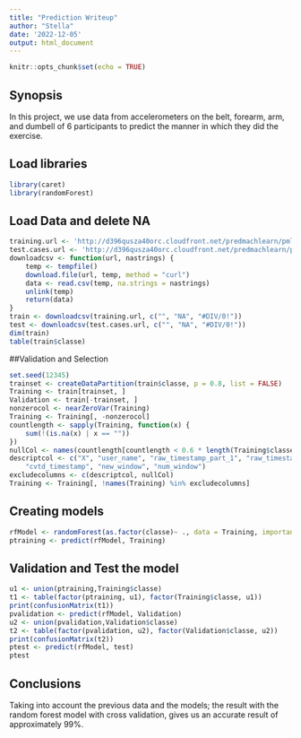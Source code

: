 ```yaml
---
title: "Prediction Writeup"
author: "Stella"
date: '2022-12-05'
output: html_document
---
```


```r
knitr::opts_chunk$set(echo = TRUE)
```

## Synopsis
In this project, we use data from accelerometers on the belt, forearm, arm, and dumbell of 6 participants to predict the manner in which they did the exercise.

## Load libraries

```r
library(caret)
library(randomForest)
```

## Load Data and delete NA

```r
training.url <- 'http://d396qusza40orc.cloudfront.net/predmachlearn/pml-training.csv'
test.cases.url <- 'http://d396qusza40orc.cloudfront.net/predmachlearn/pml-testing.csv'
downloadcsv <- function(url, nastrings) {
    temp <- tempfile()
    download.file(url, temp, method = "curl")
    data <- read.csv(temp, na.strings = nastrings)
    unlink(temp)
    return(data)
}
train <- downloadcsv(training.url, c("", "NA", "#DIV/0!"))
test <- downloadcsv(test.cases.url, c("", "NA", "#DIV/0!"))
dim(train)
table(train$classe)
```

##Validation and Selection

```r
set.seed(12345)
trainset <- createDataPartition(train$classe, p = 0.8, list = FALSE)
Training <- train[trainset, ]
Validation <- train[-trainset, ]
nonzerocol <- nearZeroVar(Training)
Training <- Training[, -nonzerocol]
countlength <- sapply(Training, function(x) {
    sum(!(is.na(x) | x == ""))
})
nullCol <- names(countlength[countlength < 0.6 * length(Training$classe)])
descriptcol <- c("X", "user_name", "raw_timestamp_part_1", "raw_timestamp_part_2", 
    "cvtd_timestamp", "new_window", "num_window")
excludecolumns <- c(descriptcol, nullCol)
Training <- Training[, !names(Training) %in% excludecolumns]
```


## Creating models

```r
rfModel <- randomForest(as.factor(classe)~ ., data = Training, importance = TRUE, ntrees = 10)
ptraining <- predict(rfModel, Training)
```

## Validation and Test the model

```r
u1 <- union(ptraining,Training$classe)
t1 <- table(factor(ptraining, u1), factor(Training$classe, u1))
print(confusionMatrix(t1))
pvalidation <- predict(rfModel, Validation)
u2 <- union(pvalidation,Validation$classe)
t2 <- table(factor(pvalidation, u2), factor(Validation$classe, u2))
print(confusionMatrix(t2))
ptest <- predict(rfModel, test)
ptest
```



## Conclusions

Taking into account the previous data and the models; the result with the random forest model with cross validation, gives us an accurate result of approximately 99%.

